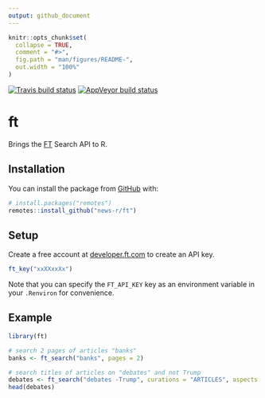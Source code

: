 ```yaml
---
output: github_document
---
```


<!-- README.md is generated from README.Rmd. Please edit that file -->

```r
knitr::opts_chunk$set(
  collapse = TRUE,
  comment = "#>",
  fig.path = "man/figures/README-",
  out.width = "100%"
)
```

<!-- badges: start -->
[![Travis build status](https://travis-ci.org/news-r/ft.svg?branch=master)](https://travis-ci.org/news-r/ft)
[![AppVeyor build status](https://ci.appveyor.com/api/projects/status/github/news-r/ft?branch=master&svg=true)](https://ci.appveyor.com/project/news-r/ft)
<!-- badges: end -->

# ft

Brings the [FT](https://www.ft.com/) Search API to R.

## Installation

You can install the package from [GitHub](https://github.com/) with:

``` r
# install.packages("remotes")
remotes::install_github("news-r/ft")
```


## Setup

Create a free account at [developer.ft.com](https://developer.ft.com) to create an API key.

```r
ft_key("xxXXxxXx")
```

Note that you can specify the `FT_API_KEY` key as an environment variable in your `.Renviron` for convenience.


## Example

```r
library(ft)

# search 2 pages of articles "banks"
banks <- ft_search("banks", pages = 2)

# search titles of articles on "debates" and not Trump
debates <- ft_search("debates -Trump", curations = "ARTICLES", aspects = "title")
head(debates)
```
